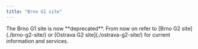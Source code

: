 ```yaml
---
title: "Brno G1 site"
---
```


<Callout type="warn">
  The Brno G1 site is now **deprecated**.  
  From now on refer to [Brno G2 site](./brno-g2-site/) or [Ostrava G2 site](./ostrava-g2-site/)  
  for current information and services.
</Callout>